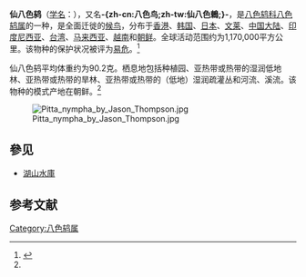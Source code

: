 {{noteTA
|T=zh-cn:仙八色鸫; zh-tw:八色鳥; 
|1=zh-cn:仙八色鸫; zh-tw:八色鳥; 
|2=zh-cn:八色鸫属; zh-tw:八色鳥屬; 
}}
{{speciesbox
| name = 仙八色鸫
| image = Fairy Pitta 3952.jpg
| status = VU 
| status_system = IUCN3.1
| status_ref = <ref>{{IUCN|id=22698684 |title=''Pitta nympha'' |assessors=[[BirdLife_International|BirdLife International]] |assessor-link=BirdLife International |version=2017.1 |year=2016 |accessdate=1 October 2016}} 数据库資料包含說明此物種被編入易危級別的原因</ref>
| genus = Pitta
| species = nympha
| authority = [[康拉德·雅各·特明克|Temminck]] & [[赫尔曼·施莱格尔|Schlegel]], 1850<ref name='id2492'>{{cite web| url =http://www.bioinfo.cn/db05/BjdwSpecies.php?action=view&id=2492| title =仙八色鸫| work =《中国动物物种编目数据库》| publisher =中国科学院微生物研究所| author =中国科学院动物研究所| accessdate =2009-04-04| deadurl =yes| archiveurl =https://web.archive.org/web/20160305065829/http://www.bioinfo.cn/db05/BjdwSpecies.php?action=view&id=2492| archivedate =2016-03-05}}</ref>
| range_map = 
}}

'''仙八色鸫'''（[[学名|学名]]：{{lang|la|''Pitta nympha''}}），又名'''-{zh-cn:八色鸟;zh-tw:仙八色鶇;}-'''，是[[八色鸫科|八色鸫科]][[八色鸫属|八色鸫属]]的一种，是全面迁徙的[[鸟类迁徙|候鸟]]，分布于[[香港|香港]]、[[韩国|韩国]]、[[日本|日本]]、[[文莱|文莱]]、[[中国大陆|中国大陆]]、[[印度尼西亚|印度尼西亚]]、[[台湾|台湾]]、[[马来西亚|马来西亚]]、[[越南|越南]]和[[朝鲜|朝鲜]]。全球活动范围约为1,170,000平方公里。该物种的保护状况被评为[[易危|易危]]。<ref>{{cite web|url=http://www.birdlife.org/datazone/speciesfactsheet.php?id=4018&m=0|title=Pitta nympha|publisher=[[国际鸟盟|BirdLife.org]]|accessdate=2011-06-27|archive-date=2015-09-24|archive-url=https://web.archive.org/web/20150924173419/http://www.birdlife.org/datazone/speciesfactsheet.php?id=4018&m=0|dead-url=no}}</ref>

仙八色鸫平均体重约为90.2克。栖息地包括种植园、亚热带或热带的湿润低地林、亚热带或热带的旱林、亚热带或热带的（低地）湿润疏灌丛和河流、溪流。该物种的模式产地在朝鲜。<ref name='id2492'/>

[[File:Pitta_nympha_by_Jason_Thompson.jpg|thumb]]

== 參见 ==
*[[湖山水庫|湖山水庫]]

== 参考文献 ==
{{commons category|Pitta nympha}}
{{Wikispecies|Pitta nympha}}
{{reflist}}
{{Taxonbar|from=Q494888}}

[[Category:八色鸫属|Category:八色鸫属]]